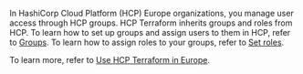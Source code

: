 In HashiCorp Cloud Platform (HCP) Europe organizations, you manage user access through HCP groups. HCP Terraform inherits groups and roles from HCP. To learn how to set up groups and assign users to them in HCP, refer to [Groups](/hcp/docs/hcp/iam/groups). To learn how to assign roles to your groups, refer to [Set roles](/terraform/cloud-docs/users-teams-organizations/permissions/set-roles).

To learn more, refer to [Use HCP Terraform in Europe](/terraform/cloud-docs/europe).
